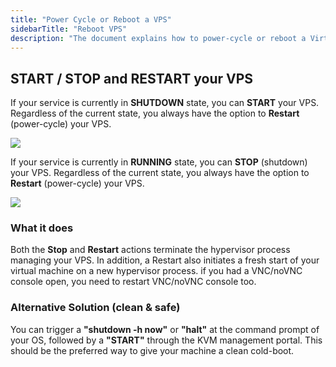 ```yaml
---
title: "Power Cycle or Reboot a VPS"
sidebarTitle: "Reboot VPS"
description: "The document explains how to power-cycle or reboot a Virtual Private Server (VPS) through the KVM management portal or using a shutdown command followed by a power on through the portal."
---
```


## START / STOP and RESTART your VPS

If your service is currently in **SHUTDOWN** state, you can **START** your VPS.
Regardless of the current state, you always have the option to **Restart** (power-cycle) your VPS.

![](/assets/vps-start-restart.webp)

If your service is currently in **RUNNING** state, you can **STOP** (shutdown) your VPS.
Regardless of the current state, you always have the option to **Restart** (power-cycle) your VPS.

![](/assets/vps-stop-restart.webp)

### What it does

Both the **Stop** and **Restart** actions terminate the hypervisor process managing your VPS. In addition, a Restart also initiates a fresh start of your virtual machine on a new hypervisor process. if you had a VNC/noVNC console open, you need to restart VNC/noVNC console too.

### Alternative Solution (clean & safe)

You can trigger a **"shutdown -h now"** or **"halt"** at the command prompt of your OS, followed by a **"START"** through the KVM management portal. This should be the preferred way to give your machine a clean cold-boot.